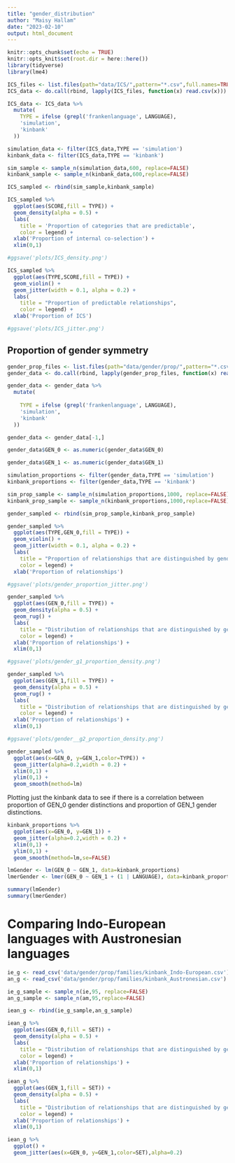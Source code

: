 ```yaml
---
title: "gender_distribution"
author: "Maisy Hallam"
date: "2023-02-10"
output: html_document
---
```


```r
knitr::opts_chunk$set(echo = TRUE)
knitr::opts_knit$set(root.dir = here::here())
library(tidyverse)
library(lme4)

```


```r
ICS_files <- list.files(path="data/ICS/",pattern="*.csv",full.names=TRUE)
ICS_data <- do.call(rbind, lapply(ICS_files, function(x) read.csv(x)))


```



```r
ICS_data <- ICS_data %>%
  mutate(
    TYPE = ifelse (grepl('frankenlanguage', LANGUAGE),
    'simulation',
    'kinbank'
  ))
```

```r
simulation_data <- filter(ICS_data,TYPE == 'simulation')
kinbank_data <- filter(ICS_data,TYPE == 'kinbank')
```

```r
sim_sample <- sample_n(simulation_data,600, replace=FALSE)
kinbank_sample <- sample_n(kinbank_data,600,replace=FALSE)
```

```r
ICS_sampled <- rbind(sim_sample,kinbank_sample)
```

```r
ICS_sampled %>%
  ggplot(aes(SCORE,fill = TYPE)) +
  geom_density(alpha = 0.5) +
  labs(
    title = 'Proportion of categories that are predictable',
    color = legend) +
  xlab('Proportion of internal co-selection') +
  xlim(0,1)

#ggsave('plots/ICS_density.png')

```

```r
ICS_sampled %>%
  ggplot(aes(TYPE,SCORE,fill = TYPE)) +
  geom_violin() +
  geom_jitter(width = 0.1, alpha = 0.2) +
  labs(
    title = "Proportion of predictable relationships",
    color = legend) +
  xlab('Proportion of ICS')

#ggsave('plots/ICS_jitter.png')
```

## Proportion of gender symmetry

```r
gender_prop_files <- list.files(path="data/gender/prop/",pattern="*.csv",full.names=TRUE)
gender_data <- do.call(rbind, lapply(gender_prop_files, function(x) read.csv(x)))
```

```r
gender_data <- gender_data %>%
  mutate(
    
    TYPE = ifelse (grepl('frankenlanguage', LANGUAGE),
    'simulation',
    'kinbank'
  ))
```

```r
gender_data <- gender_data[-1,]
```

```r
gender_data$GEN_0 <- as.numeric(gender_data$GEN_0)

gender_data$GEN_1 <- as.numeric(gender_data$GEN_1)

```

```r
simulation_proportions <- filter(gender_data,TYPE == 'simulation')
kinbank_proportions <- filter(gender_data,TYPE == 'kinbank')
```

```r
sim_prop_sample <- sample_n(simulation_proportions,1000, replace=FALSE)
kinbank_prop_sample <- sample_n(kinbank_proportions,1000,replace=FALSE)
```

```r
gender_sampled <- rbind(sim_prop_sample,kinbank_prop_sample)
```


```r
gender_sampled %>%
  ggplot(aes(TYPE,GEN_0,fill = TYPE)) +
  geom_violin() +
  geom_jitter(width = 0.1, alpha = 0.2) +
  labs(
    title = "Proportion of relationships that are distinguished by gender in Ego's generation",
    color = legend) +
  xlab('Proportion of relationships')

#ggsave('plots/gender_proportion_jitter.png')
```

```r
gender_sampled %>%
  ggplot(aes(GEN_0,fill = TYPE)) +
  geom_density(alpha = 0.5) +
  geom_rug() +
  labs(
    title = "Distribution of relationships that are distinguished by gender in Ego's generation",
    color = legend) +
  xlab('Proportion of relationships') +
  xlim(0,1)

#ggsave('plots/gender_g1_proportion_density.png')
```

```r
gender_sampled %>%
  ggplot(aes(GEN_1,fill = TYPE)) +
  geom_density(alpha = 0.5) +
  geom_rug() +
  labs(
    title = "Distribution of relationships that are distinguished by gender in Ego's Parents' generation",
    color = legend) +
  xlab('Proportion of relationships') +
  xlim(0,1)

#ggsave('plots/gender__g2_proportion_density.png')
```


```r
gender_sampled %>%
  ggplot(aes(x=GEN_0, y=GEN_1,color=TYPE)) +
  geom_jitter(alpha=0.2,width = 0.2) +
  xlim(0,1) +
  ylim(0,1) +
  geom_smooth(method=lm)
```

Plotting just the kinbank data to see if there is a correlation between proportion of GEN_0 gender distinctions and proportion of GEN_1 gender distinctions.

```r
kinbank_proportions %>%
  ggplot(aes(x=GEN_0, y=GEN_1)) +
  geom_jitter(alpha=0.2,width = 0.2) +
  xlim(0,1) +
  ylim(0,1) +
  geom_smooth(method=lm,se=FALSE)
```

```r
lmGender <- lm(GEN_0 ~ GEN_1, data=kinbank_proportions)
lmerGender <- lmer(GEN_0 ~ GEN_1 + (1 | LANGUAGE), data=kinbank_proportions)

summary(lmGender)
summary(lmerGender)
```


# Comparing Indo-European languages with Austronesian languages

```r
ie_g <- read_csv('data/gender/prop/families/kinbank_Indo-European.csv')
an_g <- read_csv('data/gender/prop/families/kinbank_Austronesian.csv')
```

```r
ie_g_sample <- sample_n(ie,95, replace=FALSE)
an_g_sample <- sample_n(am,95,replace=FALSE)
```


```r
iean_g <- rbind(ie_g_sample,an_g_sample)
```

```r
iean_g %>%
  ggplot(aes(GEN_0,fill = SET)) +
  geom_density(alpha = 0.5) +
  labs(
    title = "Distribution of relationships that are distinguished by gender in Ego's generation",
    color = legend) +
  xlab('Proportion of relationships') +
  xlim(0,1)
```

```r
iean_g %>%
  ggplot(aes(GEN_1,fill = SET)) +
  geom_density(alpha = 0.5) +
  labs(
    title = "Distribution of relationships that are distinguished by gender in Ego's parents' generation",
    color = legend) +
  xlab('Proportion of relationships') +
  xlim(0,1)
```

```r
iean_g %>%
  ggplot() +
  geom_jitter(aes(x=GEN_0, y=GEN_1,color=SET),alpha=0.2)
```

